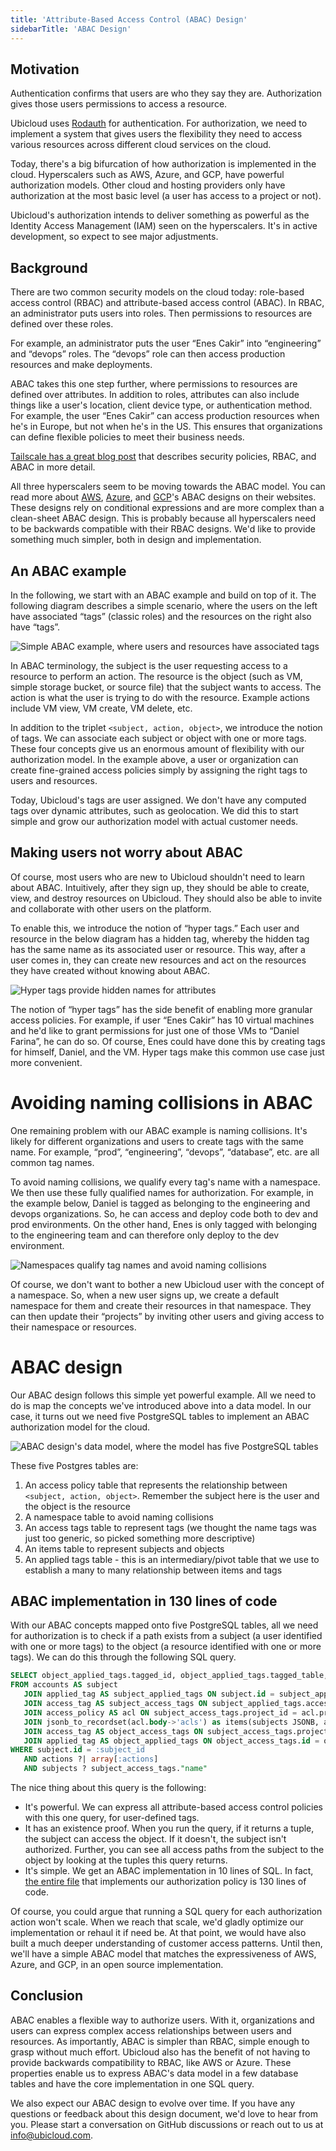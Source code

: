 ```yaml
---
title: 'Attribute-Based Access Control (ABAC) Design'
sidebarTitle: 'ABAC Design'
---
```


## Motivation

Authentication confirms that users are who they say they are. Authorization gives those users permissions to access a resource.

Ubicloud uses [Rodauth](https://github.com/jeremyevans/rodauth) for authentication. For authorization, we need to implement a system that gives users the flexibility they need to access various resources across different cloud services on the cloud.

Today, there's a big bifurcation of how authorization is implemented in the cloud. Hyperscalers such as AWS, Azure, and GCP, have powerful authorization models. Other cloud and hosting providers only have authorization at the most basic level (a user has access to a project or not).

Ubicloud's authorization intends to deliver something as powerful as the Identity Access Management (IAM) seen on the hyperscalers. It's in active development, so expect to see major adjustments.

## Background

There are two common security models on the cloud today: role-based access control (RBAC) and attribute-based access control (ABAC). In RBAC, an administrator puts users into roles. Then permissions to resources are defined over these roles.

For example, an administrator puts the user “Enes Cakir” into “engineering” and “devops” roles. The “devops” role can then access production resources and make deployments.

ABAC takes this one step further, where permissions to resources are defined over attributes. In addition to roles, attributes can also include things like a user's location, client device type, or authentication method. For example, the user “Enes Cakir” can access production resources when he's in Europe, but not when he's in the US. This ensures that organizations can define flexible policies to meet their business needs.

[Tailscale has a great blog post](https://tailscale.com/blog/rbac-like-it-was-meant-to-be/) that describes security policies, RBAC, and ABAC in more detail.

All three hyperscalers seem to be moving towards the ABAC model. You can read more about [AWS](https://docs.aws.amazon.com/IAM/latest/UserGuide/introduction_attribute-based-access-control.html), [Azure](https://learn.microsoft.com/en-us/azure/role-based-access-control/conditions-overview), and [GCP](https://cloud.google.com/iam/docs/conditions-overview)'s ABAC designs on their websites. These designs rely on conditional expressions and are more complex than a clean-sheet ABAC design. This is probably because all hyperscalers need to be backwards compatible with their RBAC designs. We'd like to provide something much simpler, both in design and implementation.

## An ABAC example
In the following, we start with an ABAC example and build on top of it. The following diagram describes a simple scenario, where the users on the left have associated “tags” (classic roles) and the resources on the right also have “tags”.

![Simple ABAC example, where users and resources have associated tags](/architecture/attribute-based-access-control-abac-1.png)

In ABAC terminology, the subject is the user requesting access to a resource to perform an action. The resource is the object (such as VM, simple storage bucket, or source file) that the subject wants to access. The action is what the user is trying to do with the resource. Example actions include VM view, VM create, VM delete, etc.

In addition to the triplet `<subject, action, object>`, we introduce the notion of tags. We can associate each subject or object with one or more tags. These four concepts give us an enormous amount of flexibility with our authorization model. In the example above, a user or organization can create fine-grained access policies simply by assigning the right tags to users and resources.

Today, Ubicloud's tags are user assigned. We don't have any computed tags over dynamic attributes, such as geolocation. We did this to start simple and grow our authorization model with actual customer needs.

## Making users not worry about ABAC

Of course, most users who are new to Ubicloud shouldn't need to learn about ABAC. Intuitively, after they sign up, they should be able to create, view, and destroy resources on Ubicloud. They should also be able to invite and collaborate with other users on the platform.

To enable this, we introduce the notion of “hyper tags.” Each user and resource in the below diagram has a hidden tag, whereby the hidden tag has the same name as its associated user or resource. This way, after a user comes in, they can create new resources and act on the resources they have created without knowing about ABAC.

![Hyper tags provide hidden names for attributes](/architecture/attribute-based-access-control-abac-2.png)

The notion of “hyper tags” has the side benefit of enabling more granular access policies. For example, if user “Enes Cakir” has 10 virtual machines and he'd like to grant permissions for just one of those VMs to “Daniel Farina”, he can do so. Of course, Enes could have done this by creating tags for himself, Daniel, and the VM. Hyper tags make this common use case just more convenient.

# Avoiding naming collisions in ABAC

One remaining problem with our ABAC example is naming collisions. It's likely for different organizations and users to create tags with the same name. For example, “prod”, “engineering”, “devops”, “database”, etc. are all common tag names.

To avoid naming collisions, we qualify every tag's name with a namespace. We then use these fully qualified names for authorization. For example, in the example below, Daniel is tagged as belonging to the engineering and devops organizations. So, he can access and deploy code both to dev and prod environments. On the other hand, Enes is only tagged with belonging to the engineering team and can therefore only deploy to the dev environment.

![Namespaces qualify tag names and avoid naming collisions](/architecture/attribute-based-access-control-abac-3.png)

Of course, we don't want to bother a new Ubicloud user with the concept of a namespace. So, when a new user signs up, we create a default namespace for them and create their resources in that namespace. They can then update their “projects” by inviting other users and giving access to their namespace or resources.

# ABAC design

Our ABAC design follows this simple yet powerful example. All we need to do is map the concepts we've introduced above into a data model. In our case, it turns out we need five PostgreSQL tables to implement an ABAC authorization model for the cloud.

![ABAC design's data model, where the model has five PostgreSQL tables](/architecture/attribute-based-access-control-abac-4.png)

These five Postgres tables are:
1. An access policy table that represents the relationship between `<subject, action, object>`. Remember the subject here is the user and the object is the resource
2. A namespace table to avoid naming collisions
3. An access tags table to represent tags (we thought the name tags was just too generic, so picked something more descriptive)
4. An items table to represent subjects and objects
5. An applied tags table - this is an intermediary/pivot table that we use to establish a many to many relationship between items and tags

## ABAC implementation in 130 lines of code

With our ABAC concepts mapped onto five PostgreSQL tables, all we need for authorization is to check if a path exists from a subject (a user identified with one or more tags) to the object (a resource identified with one or more tags). We can do this through the following SQL query.

```sql
SELECT object_applied_tags.tagged_id, object_applied_tags.tagged_table, subjects, actions, objects
FROM accounts AS subject
   JOIN applied_tag AS subject_applied_tags ON subject.id = subject_applied_tags.tagged_id
   JOIN access_tag AS subject_access_tags ON subject_applied_tags.access_tag_id = subject_access_tags.id
   JOIN access_policy AS acl ON subject_access_tags.project_id = acl.project_id
   JOIN jsonb_to_recordset(acl.body->'acls') as items(subjects JSONB, actions JSONB, objects JSONB) ON TRUE
   JOIN access_tag AS object_access_tags ON subject_access_tags.project_id = object_access_tags.project_id
   JOIN applied_tag AS object_applied_tags ON object_access_tags.id = object_applied_tags.access_tag_id AND objects ? object_access_tags."name"
WHERE subject.id = :subject_id
   AND actions ?| array[:actions]
   AND subjects ? subject_access_tags."name"
```

The nice thing about this query is the following:

- It's powerful. We can express all attribute-based access control policies with this one query, for user-defined tags.
- It has an existence proof. When you run the query, if it returns a tuple, the subject can access the object. If it doesn't, the subject isn't authorized. Further, you can see all access paths from the subject to the object by looking at the tuples this query returns.
- It's simple. We get an ABAC implementation in 10 lines of SQL. In fact, [the entire file](https://github.com/ubicloud/ubicloud/blob/main/lib/authorization.rb) that implements our authorization policy is 130 lines of code.

Of course, you could argue that running a SQL query for each authorization action won't scale. When we reach that scale, we'd gladly optimize our implementation or rehaul it if need be. At that point, we would have also built a much deeper understanding of customer access patterns. Until then, we'll have a simple ABAC model that matches the expressiveness of AWS, Azure, and GCP, in an open source implementation.

## Conclusion

ABAC enables a flexible way to authorize users. With it, organizations and users can express complex access relationships between users and resources. As importantly, ABAC is simpler than RBAC, simple enough to grasp without much effort. Ubicloud also has the benefit of not having to provide backwards compatibility to RBAC, like AWS or Azure. These properties enable us to express ABAC's data model in a few database tables and have the core implementation in one SQL query.

We also expect our ABAC design to evolve over time. If you have any questions or feedback about this design document, we'd love to hear from you. Please start a conversation on GitHub discussions or reach out to us at [info@ubicloud.com](mailto:info@ubicloud.com).

